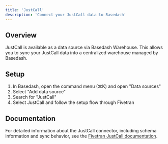```yaml
---
title: 'JustCall'
description: 'Connect your JustCall data to Basedash'
---
```


## Overview

JustCall is available as a data source via Basedash Warehouse. This allows you to sync your JustCall data into a centralized warehouse managed by Basedash.

## Setup

1. In Basedash, open the command menu (⌘K) and open "Data sources"
2. Select "Add data source"
3. Search for "JustCall"
4. Select JustCall and follow the setup flow through Fivetran

## Documentation

For detailed information about the JustCall connector, including schema information and sync behavior, see the [Fivetran JustCall documentation](https://fivetran.com/docs/connectors/applications/justcall).
